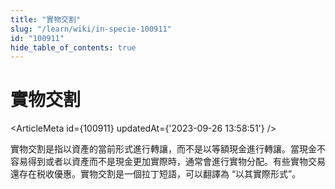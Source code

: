 ```yaml
---
title: "實物交割"
slug: "/learn/wiki/in-specie-100911"
id: "100911"
hide_table_of_contents: true
---
```



# 實物交割

<ArticleMeta id={100911} updatedAt={'2023-09-26 13:58:51'} />
<div className='border-solid border-b border-t-0 my-4 border-[var(--ifm-color-gray-300)]' />

實物交割是指以資產的當前形式進行轉讓，而不是以等額現金進行轉讓。當現金不容易得到或者以資產而不是現金更加實際時，通常會進行實物分配。有些實物交易還存在税收優惠。實物交割是一個拉丁短語，可以翻譯為 “以其實際形式”。
